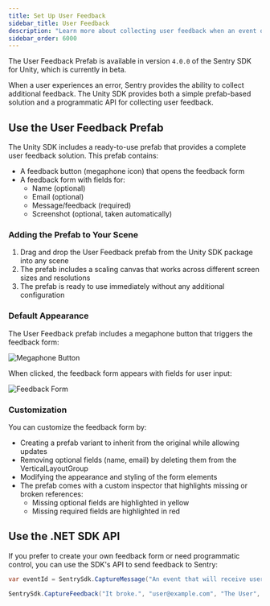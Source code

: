 ```yaml
---
title: Set Up User Feedback
sidebar_title: User Feedback
description: "Learn more about collecting user feedback when an event occurs. Sentry pairs the feedback with the original event, giving you additional insight into issues."
sidebar_order: 6000
---
```


<Alert level="info">

The User Feedback Prefab is available in version `4.0.0` of the Sentry SDK for Unity, which is currently in beta.

</Alert>

When a user experiences an error, Sentry provides the ability to collect additional feedback. The Unity SDK provides both a simple prefab-based solution and a programmatic API for collecting user feedback.

## Use the User Feedback Prefab

The Unity SDK includes a ready-to-use prefab that provides a complete user feedback solution. This prefab contains:

- A feedback button (megaphone icon) that opens the feedback form
- A feedback form with fields for:
  - Name (optional)
  - Email (optional)
  - Message/feedback (required)
  - Screenshot (optional, taken automatically)

### Adding the Prefab to Your Scene

1. Drag and drop the User Feedback prefab from the Unity SDK package into any scene
2. The prefab includes a scaling canvas that works across different screen sizes and resolutions
3. The prefab is ready to use immediately without any additional configuration

### Default Appearance

The User Feedback prefab includes a megaphone button that triggers the feedback form:

![Megaphone Button](./img/Megahpone.png)

When clicked, the feedback form appears with fields for user input:

![Feedback Form](./img/FeedbackForm.png)

### Customization

You can customize the feedback form by:

- Creating a prefab variant to inherit from the original while allowing updates
- Removing optional fields (name, email) by deleting them from the VerticalLayoutGroup
- Modifying the appearance and styling of the form elements
- The prefab comes with a custom inspector that highlights missing or broken references:
  - Missing optional fields are highlighted in yellow
  - Missing required fields are highlighted in red

## Use the .NET SDK API

If you prefer to create your own feedback form or need programmatic control, you can use the SDK's API to send feedback to Sentry:

```csharp {tabTitle:C#}
var eventId = SentrySdk.CaptureMessage("An event that will receive user feedback.");

SentrySdk.CaptureFeedback("It broke.", "user@example.com", "The User", associatedEventId: eventId);
```
